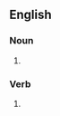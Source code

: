 ==English==

===Noun===
{{en-noun}}

# {{alt sp|en|airdrop#Noun}}

===Verb===
{{en-verb|air-drops|air-dropping|air-dropped}}

# {{alt sp|en|airdrop#Verb}}